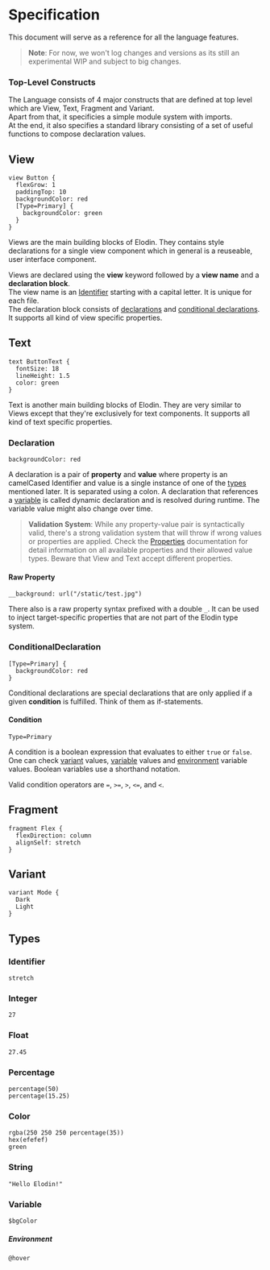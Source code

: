 

# Specification

This document will serve as a reference for all the language features.

> **Note**: For now, we won't log changes and versions as its still an experimental WIP and subject to big changes.

### Top-Level Constructs

The Language consists of 4 major constructs that are defined at top level which are View, Text, Fragment and Variant.  
Apart from that, it specificies a simple module system with imports.<br />
At the end, it also specifies a standard library consisting of a set of useful functions to compose declaration values.

## View

```
view Button {
  flexGrow: 1
  paddingTop: 10
  backgroundColor: red
  [Type=Primary] {
    backgroundColor: green
  }
}
```

Views are the main building blocks of Elodin. They contains style declarations for a single view component which in general is a reuseable, user interface component.

Views are declared using the **view** keyword followed by a **view name** and a **declaration block**.  
The view name is an [Identifier](#identifier) starting with a capital letter. It is unique for each file.  
The declaration block consists of [declarations](#declaration) and [conditional declarations](#conditionaldeclaration). It supports all kind of view specific properties.

## Text

```
text ButtonText {
  fontSize: 18
  lineHeight: 1.5
  color: green
}
```

Text is another main building blocks of Elodin. They are very similar to Views except that they're exclusively for text components. It supports all kind of text specific properties.

### Declaration

```
backgroundColor: red
```

A declaration is a pair of **property** and **value** where property is an camelCased Identifier and value is a single instance of one of the [types](#types) mentioned later. It is separated using a colon.
A declaration that references a [variable](#variable) is called dynamic declaration and is resolved during runtime. The variable value might also change over time.

> **Validation System**: While any property-value pair is syntactically valid, there's a strong validation system that will throw if wrong values or properties are applied. Check the [Properties](Properties.md) documentation for detail information on all available properties and their allowed value types. Beware that View and Text accept different properties.

#### Raw Property

```
__background: url("/static/test.jpg")
```

There also is a raw property syntax prefixed with a double `_`.
It can be used to inject target-specific properties that are not part of the Elodin type system.

### ConditionalDeclaration

```
[Type=Primary] {
  backgroundColor: red
}
```

Conditional declarations are special declarations that are only applied if a given **condition** is fulfilled. Think of them as if-statements.

#### Condition

```
Type=Primary
```

A condition is a boolean expression that evaluates to either `true` or `false`.
One can check [variant](#variant) values, [variable](#variable) values and [environment](#environment) variable values. Boolean variables use a shorthand notation.

Valid condition operators are `=`, `>=`, `>`, `<=`, and `<`.

## Fragment

```
fragment Flex {
  flexDirection: column
  alignSelf: stretch
}
```

## Variant

```
variant Mode {
  Dark
  Light
}
```

## Types

### Identifier

```
stretch
```

### Integer

```
27
```

### Float

```
27.45
```

### Percentage

```
percentage(50)
percentage(15.25)
```

### Color

```
rgba(250 250 250 percentage(35))
hex(efefef)
green
```

### String

```
"Hello Elodin!"
```

### Variable

```
$bgColor
```

##### Environment

```
@hover
```

<!-- ## Modules

### Color

#### brighten

#### darken

### Math

#### add

#### substract

#### multiply

#### divide

#### pow

#### max

#### min -->
